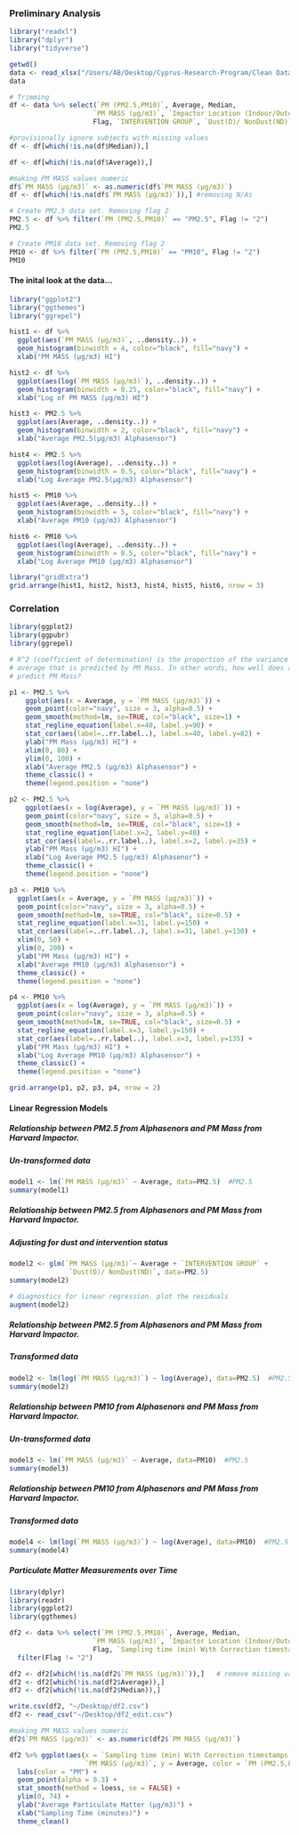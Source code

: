 ### Preliminary Analysis

```r

library("readxl")
library("dplyr")
library("tidyverse")

getwd()
data <- read_xlsx("/Users/AB/Desktop/Cyprus-Research-Program/Clean DataLogs for impactors and Alphasense(cor_Dates+ Match Alphasense)_Updated AM 30-10-22 .xlsx")
data

# Trimming 
df <- data %>% select(`PM (PM2.5,PM10)`, Average, Median, 
                     `PM MASS (μg/m3)`, `Impactor Location (Indoor/Outdoor)`,
                     Flag, `INTERVENTION GROUP`, `Dust(D)/ NonDust(ND)`)

#provisionally ignore subjects with missing values 
df <- df[which(!is.na(df$Median)),] 

df <- df[which(!is.na(df$Average)),] 

#making PM MASS values numeric 
df$`PM MASS (μg/m3)` <- as.numeric(df$`PM MASS (μg/m3)`)
df <- df[which(!is.na(df$`PM MASS (μg/m3)`)),] #removing N/As 

# Create PM2.5 data set. Removing flag 2  
PM2.5 <- df %>% filter(`PM (PM2.5,PM10)` == "PM2.5", Flag != "2")
PM2.5

# Create PM10 data set. Removing flag 2  
PM10 <- df %>% filter(`PM (PM2.5,PM10)` == "PM10", Flag != "2")
PM10
```

#### The inital look at the data...
```r

library("ggplot2")
library("ggthemes")
library("ggrepel")

hist1 <- df %>% 
  ggplot(aes(`PM MASS (μg/m3)`, ..density..)) + 
  geom_histogram(binwidth = 4, color="black", fill="navy") + 
  xlab("PM MASS (μg/m3) HI") 

hist2 <- df %>% 
  ggplot(aes(log(`PM MASS (μg/m3)`), ..density..)) + 
  geom_histogram(binwidth = 0.25, color="black", fill="navy") + 
  xlab("Log of PM MASS (μg/m3) HI") 

hist3 <- PM2.5 %>% 
  ggplot(aes(Average, ..density..)) + 
  geom_histogram(binwidth = 2, color="black", fill="navy") + 
  xlab("Average PM2.5(μg/m3) Alphasensor") 

hist4 <- PM2.5 %>% 
  ggplot(aes(log(Average), ..density..)) + 
  geom_histogram(binwidth = 0.5, color="black", fill="navy") + 
  xlab("Log Average PM2.5(μg/m3) Alphasensor") 

hist5 <- PM10 %>% 
  ggplot(aes(Average, ..density..)) + 
  geom_histogram(binwidth = 5, color="black", fill="navy") + 
  xlab("Average PM10 (μg/m3) Alphasensor") 

hist6 <- PM10 %>% 
  ggplot(aes(log(Average), ..density..)) + 
  geom_histogram(binwidth = 0.5, color="black", fill="navy") + 
  xlab("Log Average PM10 (μg/m3) Alphasensor") 

library("gridExtra")
grid.arrange(hist1, hist2, hist3, hist4, hist5, hist6, nrow = 3)
```


### Correlation 

```r
library(ggplot2)
library(ggpubr)
library(ggrepel)

# R^2 (coefficient of determination) is the proportion of the variance in the  
# average that is predicted by PM Mass. In other words, how well does avg. 
# predict PM Mass? 

p1 <- PM2.5 %>% 
    ggplot(aes(x = Average, y = `PM MASS (μg/m3)`)) + 
    geom_point(color="navy", size = 3, alpha=0.5) +  
    geom_smooth(method=lm, se=TRUE, col="black", size=1) +
    stat_regline_equation(label.x=40, label.y=90) +
    stat_cor(aes(label=..rr.label..), label.x=40, label.y=82) +
    ylab("PM Mass (μg/m3) HI") + 
    xlim(0, 80) + 
    ylim(0, 100) + 
    xlab("Average PM2.5 (μg/m3) Alphasensor") +
    theme_classic() + 
    theme(legend.position = "none") 

p2 <- PM2.5 %>% 
    ggplot(aes(x = log(Average), y = `PM MASS (μg/m3)`)) + 
    geom_point(color="navy", size = 3, alpha=0.5) +  
    geom_smooth(method=lm, se=TRUE, col="black", size=1) +
    stat_regline_equation(label.x=2, label.y=40) +
    stat_cor(aes(label=..rr.label..), label.x=2, label.y=35) +
    ylab("PM Mass (μg/m3) HI") + 
    xlab("Log Average PM2.5 (μg/m3) Alphasenor") +
    theme_classic() + 
    theme(legend.position = "none")

p3 <- PM10 %>% 
  ggplot(aes(x = Average, y = `PM MASS (μg/m3)`)) + 
  geom_point(color="navy", size = 3, alpha=0.5) +
  geom_smooth(method=lm, se=TRUE, col="black", size=0.5) +
  stat_regline_equation(label.x=31, label.y=150) +
  stat_cor(aes(label=..rr.label..), label.x=31, label.y=130) +
  xlim(0, 50) + 
  ylim(0, 200) +
  ylab("PM Mass (μg/m3) HI") + 
  xlab("Average PM10 (μg/m3) Alphasensor") +
  theme_classic() + 
  theme(legend.position = "none") 

p4 <- PM10 %>% 
  ggplot(aes(x = log(Average), y = `PM MASS (μg/m3)`)) + 
  geom_point(color="navy", size = 3, alpha=0.5) +
  geom_smooth(method=lm, se=TRUE, col="black", size=0.5) +
  stat_regline_equation(label.x=3, label.y=150) +
  stat_cor(aes(label=..rr.label..), label.x=3, label.y=135) +
  ylab("PM Mass (μg/m3) HI") + 
  xlab("Log Average PM10 (μg/m3) Alphasensor") +
  theme_classic() + 
  theme(legend.position = "none") 

grid.arrange(p1, p2, p3, p4, nrow = 2)
```

#### Linear Regression Models 

##### Relationship between PM2.5 from Alphasenors and PM Mass from Harvard Impactor.
##### **Un-transformed data** 
```r
model1 <- lm(`PM MASS (μg/m3)` ~ Average, data=PM2.5)  #PM2.5 
summary(model1)
```

##### Relationship between PM2.5 from Alphasenors and PM Mass from Harvard Impactor.
##### Adjusting for dust and intervention status 
```r
model2 <- glm(`PM MASS (μg/m3)`~ Average + `INTERVENTION GROUP` + 
               `Dust(D)/ NonDust(ND)`, data=PM2.5)
summary(model2)

# diagnostics for linear regression. plot the residuals 
augment(model2)
```



##### Relationship between PM2.5 from Alphasenors and PM Mass from Harvard Impactor.
##### **Transformed data** 
```r
model2 <- lm(log(`PM MASS (μg/m3)`) ~ log(Average), data=PM2.5)  #PM2.5 
summary(model2)
```


##### Relationship between PM10 from Alphasenors and PM Mass from Harvard Impactor.
##### **Un-transformed data** 
```r
model3 <- lm(`PM MASS (μg/m3)` ~ Average, data=PM10)  #PM2.5 
summary(model3)
```


##### Relationship between PM10 from Alphasenors and PM Mass from Harvard Impactor.
##### **Transformed data**
```r
model4 <- lm(log(`PM MASS (μg/m3)`) ~ log(Average), data=PM10)  #PM2.5 
summary(model4)
```


##### Particulate Matter Measurements over Time 

```r

library(dplyr)
library(readr)
library(ggplot2)
library(ggthemes)

df2 <- data %>% select(`PM (PM2.5,PM10)`, Average, Median, 
                     `PM MASS (μg/m3)`, `Impactor Location (Indoor/Outdoor)`,
                     Flag, `Sampling time (min) With Correction timestamps`) %>%
  filter(Flag != "2")

df2 <- df2[which(!is.na(df2$`PM MASS (μg/m3)`)),]   # remove missing values 
df2 <- df2[which(!is.na(df2$Average)),] 
df2 <- df2[which(!is.na(df2$Median)),] 

write.csv(df2, "~/Desktop/df2.csv")
df2 <- read_csv("~/Desktop/df2_edit.csv")

#making PM MASS values numeric 
df2$`PM MASS (μg/m3)` <- as.numeric(df2$`PM MASS (μg/m3)`)

df2 %>% ggplot(aes(x = `Sampling time (min) With Correction timestamps`, 
                   `PM MASS (μg/m3)`, y = Average, color = `PM (PM2.5,PM10)`)) + 
  labs(color = "PM") +
  geom_point(alpha = 0.3) +
  stat_smooth(method = loess, se = FALSE) +
  ylim(0, 74) +
  ylab("Average Particulate Matter (μg/m3)") +
  xlab("Sampling Time (minutes)") + 
  theme_clean()
```


